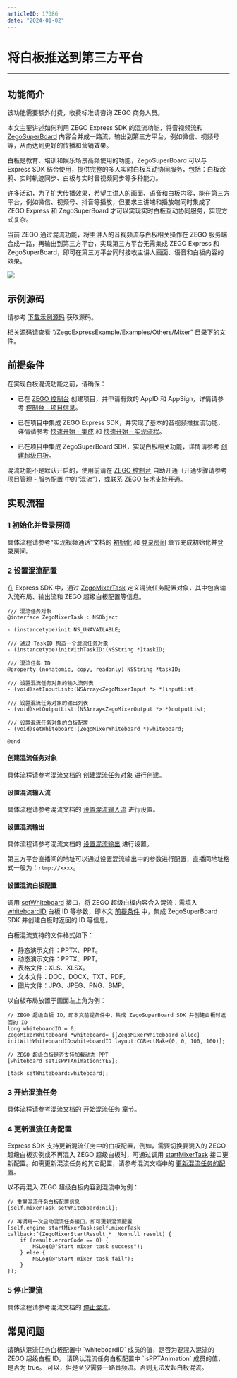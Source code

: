 ```yaml
---
articleID: 17386
date: "2024-01-02"
---
```

# 将白板推送到第三方平台

- - -

## 功能简介

<Warning title="注意">


该功能需要额外付费，收费标准请咨询 ZEGO 商务人员。
</Warning>

本文主要讲述如何利用 ZEGO Express SDK 的混流功能，将音视频流和 [ZegoSuperBoard](/super-board-ios/product-desc/overview) 内容合并成一路流，输出到第三方平台，例如微信、视频号等，从而达到更好的传播和营销效果。

白板是教育、培训和娱乐场景高频使用的功能，ZegoSuperBoard 可以与 Express SDK 结合使用，提供完整的多人实时白板互动协同服务，包括：白板涂鸦、实时轨迹同步、白板与实时音视频同步等多种能力。

许多活动，为了扩大传播效果，希望主讲人的画面、语音和白板内容，能在第三方平台，例如微信、视频号、抖音等播放，但要求主讲端和播放端同时集成了 ZEGO Express 和 ZegoSuperBoard 才可以实现实时白板互动协同服务，实现方式复杂。

当前 ZEGO 通过混流功能，将主讲人的音视频流与白板相关操作在 ZEGO 服务端合成一路，再输出到第三方平台，实现第三方平台无需集成 ZEGO Express 和 ZegoSuperBoard，即可在第三方平台同时接收主讲人画面、语音和白板内容的效果。

<Frame width="512" height="auto" caption="">
  <img src="https://storage.zego.im/sdk-doc/Pics/Express/whiteboard_mixer.jpeg" />
</Frame>


## 示例源码

请参考 [下载示例源码](!DownloadDemo/DownloadDemo) 获取源码。

相关源码请查看 “/ZegoExpressExample/Examples/Others/Mixer” 目录下的文件。

## 前提条件

在实现白板混流功能之前，请确保：

- 已在 [ZEGO 控制台](https://console.zego.im) 创建项目，并申请有效的 AppID 和 AppSign，详情请参考 [控制台 - 项目信息](/console/project-info)。
- 已在项目中集成 ZEGO Express SDK，并实现了基本的音视频推拉流功能，详情请参考 [快速开始 - 集成](!Integration/SDK_Integration) 和 [快速开始 - 实现流程](!Integration/Solution_Implementation)。

- 已在项目中集成 ZegoSuperBoard SDK，实现白板相关功能，详情请参考 [创建超级白板](!ZegoSuperBoard-QuickStart/CreateWboard)。

<Warning title="注意">

混流功能不是默认开启的，使用前请在 [ZEGO 控制台](https://console.zego.im) 自助开通（开通步骤请参考 [项目管理 - 服务配置](/console/service-configuration/enable-stream-mixing-service) 中的“混流”），或联系 ZEGO 技术支持开通。
</Warning>


## 实现流程

### 1 初始化并登录房间

具体流程请参考“实现视频通话”文档的 [初始化](!Integration/Solution_Implementation#初始化) 和 [登录房间](!Integration/Solution_Implementation#登录房间) 章节完成初始化并登录房间。

### 2 设置混流配置

在 Express SDK 中，通过 [ZegoMixerTask](@-ZegoMixerTask) 定义混流任务配置对象，其中包含输入流布局、输出流和 ZEGO 超级白板配置等信息。


```objc
/// 混流任务对象
@interface ZegoMixerTask : NSObject

- (instancetype)init NS_UNAVAILABLE;

/// 通过 TaskID 构造一个混流任务对象
- (instancetype)initWithTaskID:(NSString *)taskID;

/// 混流任务 ID
@property (nonatomic, copy, readonly) NSString *taskID;

/// 设置混流任务对象的输入流列表
- (void)setInputList:(NSArray<ZegoMixerInput *> *)inputList;

/// 设置混流任务对象的输出列表
- (void)setOutputList:(NSArray<ZegoMixerOutput *> *)outputList;

/// 设置混流任务对象的白板配置
- (void)setWhiteboard:(ZegoMixerWhiteboard *)whiteboard;

@end
```

#### 创建混流任务对象

具体流程请参考混流文档的 [创建混流任务对象](!Other_Functions/Mixer#创建混流任务对象) 进行创建。

#### 设置混流输入流

具体流程请参考混流文档的 [设置混流输入流](!Other_Functions/Mixer#设置混流输入流) 进行设置。

#### 设置混流输出

具体流程请参考混流文档的 [设置混流输出](!Other_Functions/Mixer#设置混流输出) 进行设置。

<Note title="说明">



第三方平台直播间的地址可以通过设置混流输出中的参数进行配置，直播间地址格式一般为：`rtmp://xxxx`。
</Note>

#### 设置混流白板配置

调用 [setWhiteboard](@setWhiteboard) 接口，将 ZEGO 超级白板内容合入混流：需填入 [whiteboardID](@whiteboardID-ZegoMixerWhiteboard) 白板 ID 等参数，即本文 [前提条件](!Push_the_whiteboard#2) 中，集成 ZegoSuperBoard SDK 并创建白板时返回的 ID 等信息。

<Note title="说明">


白板混流支持的文件格式如下：
- 静态演示文件：PPTX、PPT。
- 动态演示文件：PPTX、PPT。
- 表格文件：XLS、XLSX。
- 文本文件：DOC、DOCX、TXT、PDF。
- 图片文件：JPG、JPEG、PNG、BMP。
</Note>

以白板布局放置于画面左上角为例：

```objc
// ZEGO 超级白板 ID，即本文前提条件中，集成 ZegoSuperBoard SDK 并创建白板时返回的 ID
long whiteboardID = 0;
ZegoMixerWhiteboard *whiteboard= [[ZegoMixerWhiteboard alloc] initWithWhiteboardID:whiteboardID layout:CGRectMake(0, 0, 100, 100)];

// ZEGO 超级白板是否支持加载动态 PPT
[whiteboard setIsPPTAnimation:YES];

[task setWhiteboard:whiteboard];
```

### 3 开始混流任务

具体流程请参考混流文档的 [开始混流任务](!Other_Functions/Mixer#开始混流任务) 章节。


### 4 更新混流任务配置

Express SDK 支持更新混流任务中的白板配置，例如，需要切换要混入的 ZEGO 超级白板实例或不再混入 ZEGO 超级白板时，可通过调用 [startMixerTask](@startMixerTask) 接口更新配置。如需更新混流任务的其它配置，请参考混流文档中的 [更新混流任务的配置](!Other_Functions/Mixer#5_4)。

以不再混入 ZEGO 超级白板内容到混流中为例：

```objc
// 重置混流任务白板配置信息
[self.mixerTask setWhiteboard:nil];

// 再调用一次启动混流任务接口，即可更新混流配置
[self.engine startMixerTask:self.mixerTask callback:^(ZegoMixerStartResult * _Nonnull result) {
    if (result.errorCode == 0) {
        NSLog(@"Start mixer task success");
    } else {
        NSLog(@"Start mixer task fail");
    }
}];
```

### 5 停止混流

具体流程请参考混流文档的 [停止混流](!Other_Functions/Mixer#停止混流)。


## 常见问题

<Accordion title="为什么混流任务中指定了混入 ZEGO 超级白板，但混流结果中没有白板画面？" defaultOpen="false">
请确认混流任务白板配置中 `whiteboardID` 成员的值，是否为要混入混流的 ZEGO 超级白板 ID。
</Accordion>

<Accordion title="为什么 ZEGO 超级白板中加载了带动效的 PPT 文件，但混流结果中白板画面却没有混入对应的动效？" defaultOpen="false">
请确认混流任务白板配置中 `isPPTAnimation` 成员的值，是否为 true。
</Accordion>

<Accordion title="可以不展示主讲人的摄像头画面吗？" defaultOpen="false">
可以，但是至少需要一路音频流。否则无法发起白板混流。
</Accordion>